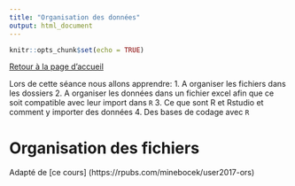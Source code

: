```yaml
---
title: "Organisation des données"
output: html_document
---
```


```r
knitr::opts_chunk$set(echo = TRUE)
```

[Retour à la page d'accueil](https://scortijo.github.io/2021_L3_R/)



Lors de cette séance nous allons apprendre:
1. A organiser les fichiers dans les dossiers
2. A organiser les données dans un fichier excel afin que ce soit compatible avec leur import dans ``R``
3. Ce que sont R et Rstudio et comment y importer des données
4. Des bases de codage avec ``R`` 

# Organisation des fichiers

Adapté de [ce cours] (https://rpubs.com/minebocek/user2017-ors)




